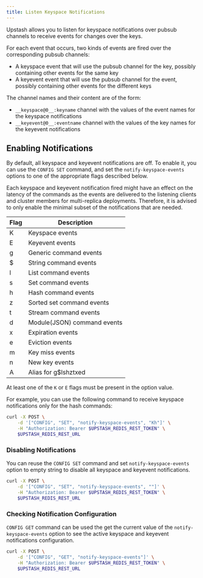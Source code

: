 ```yaml
---
title: Listen Keyspace Notifications
---
```


Upstash allows you to listen for keyspace notifications over pubsub channels to 
receive events for changes over the keys.

For each event that occurs, two kinds of events are fired over the corresponding
pubsub channels:

- A keyspace event that will use the pubsub channel for the key, possibly containing
  other events for the same key
- A keyevent event that will use the pubsub channel for the event, possibly containing
  other events for the different keys

The channel names and their content are of the form:

- `__keyspace@0__:keyname` channel with the values of the event names for the keyspace
  notifications
- `__keyevent@0__:eventname` channel with the values of the key names for the keyevent
  notifications 

## Enabling Notifications

By default, all keyspace and keyevent notifications are off. To enable it, you can use
the `CONFIG SET` command, and set the `notify-keyspace-events` options to one of the 
appropriate flags described below.

<Warning>
Each keyspace and keyevent notification fired might have an effect on the latency of the
commands as the events are delivered to the listening clients and cluster members for
multi-replica deployments. Therefore, it is advised to only enable the minimal subset of the
notifications that are needed.
</Warning>

| Flag | Description |
| ---- | ----------- |
| K | Keyspace events |
| E | Keyevent events |
| g | Generic command events |
| $ | String command events |
| l | List command events |
| s | Set command events |
| h | Hash command events |
| z | Sorted set command events |
| t | Stream command events |
| d | Module(JSON) command events |
| x | Expiration events |
| e | Eviction events |
| m | Key miss events |
| n | New key events |
| A | Alias for g$lshztxed |

At least one of the `K` or `E` flags must be present in the option value.

For example, you can use the following command to receive keyspace notifications
only for the hash commands:

```bash
curl -X POST \
    -d '["CONFIG", "SET", "notify-keyspace-events", "Kh"]' \
    -H "Authorization: Bearer $UPSTASH_REDIS_REST_TOKEN" \
    $UPSTASH_REDIS_REST_URL
```

### Disabling Notifications

You can reuse the `CONFIG SET` command and set `notify-keyspace-events` option to empty string
to disable all keyspace and keyevent notifications.

```bash
curl -X POST \
    -d '["CONFIG", "SET", "notify-keyspace-events", ""]' \
    -H "Authorization: Bearer $UPSTASH_REDIS_REST_TOKEN" \
    $UPSTASH_REDIS_REST_URL
```

### Checking Notification Configuration

`CONFIG GET` command can be used the get the current value of the `notify-keyspace-events` option
to see the active keyspace and keyevent notifications configuration.

```bash
curl -X POST \
    -d '["CONFIG", "GET", "notify-keyspace-events"]' \
    -H "Authorization: Bearer $UPSTASH_REDIS_REST_TOKEN" \
    $UPSTASH_REDIS_REST_URL
```
